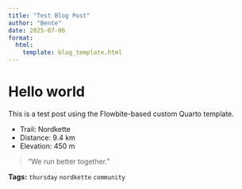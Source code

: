 ```yaml
---
title: "Test Blog Post"
author: "Bente"
date: 2025-07-06
format:
  html:
    template: blog_template.html
---
```


# Hello world

This is a test post using the Flowbite-based custom Quarto template.

- Trail: Nordkette
- Distance: 9.4 km
- Elevation: 450 m

> “We run better together.”

**Tags:** `thursday` `nordkette` `community`
